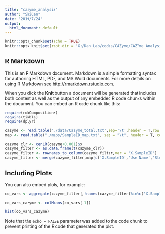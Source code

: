 ```yaml
---
title: "cazyme_analysis"
author: "ShiCen"
date: "2019/7/24"
output:
  html_document: default
---
```


```r
knitr::opts_chunk$set(echo = TRUE)
knitr::opts_knit$set(root.dir = 'G:/Dan_Lab/codes/CAZyme/CAZYme_Analysis/Data_Analysis/')
```

## R Markdown

This is an R Markdown document. Markdown is a simple formatting syntax for authoring HTML, PDF, and MS Word documents. For more details on using R Markdown see <http://rmarkdown.rstudio.com>.

When you click the **Knit** button a document will be generated that includes both content as well as the output of any embedded R code chunks within the document. You can embed an R code chunk like this:

```r
require(robCompositions)
require(tibble)
require(dplyr)
```


```r
cazyme <- read.table('./data/Cazyme_total.txt',sep='\t',header = T,row.names = 1)
map <- read.table("./maps/SampleID_map.txt", sep = "\t", header = T, comment = "")
```


```r
cazyme_clr <- cenLR(cazyme+0.001)$x
cazyme_filter <- as.data.frame(t(cazyme_clr))
cazyme_filter <- rownames_to_column(cazyme_filter,var = 'X.SampleID')
cazyme_filter <- merge(cazyme_filter,map[c('X.SampleID','UserName','StudyDayNo')],by = 'X.SampleID')
```


## Including Plots

You can also embed plots, for example:

```r
co_vars <- aggregate(cazyme_filter[,!names(cazyme_filter)%in%c('X.SampleID','UserName','StudyDayNo')],by=list(cazyme_filter$UserName),FUN=function(x){sd(x)/mean(x)})

co_vars_cazyme <- colMeans(co_vars[-1])

hist(co_vars_cazyme)
```

Note that the `echo = FALSE` parameter was added to the code chunk to prevent printing of the R code that generated the plot.
